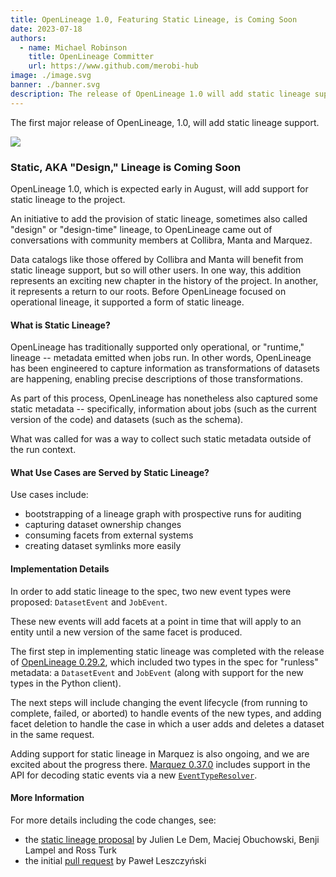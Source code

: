 ```yaml
---
title: OpenLineage 1.0, Featuring Static Lineage, is Coming Soon
date: 2023-07-18
authors: 
  - name: Michael Robinson
    title: OpenLineage Committer
    url: https://www.github.com/merobi-hub
image: ./image.svg
banner: ./banner.svg
description: The release of OpenLineage 1.0 will add static lineage support.
---
```

The first major release of OpenLineage, 1.0, will add static lineage support.

![](./banner.svg#banner)

<!--truncate-->

### Static, AKA "Design," Lineage is Coming Soon 

OpenLineage 1.0, which is expected early in August, will add support for static lineage to the project.

An initiative to add the provision of static lineage, sometimes also called "design" or "design-time" lineage, to OpenLineage came out of conversations with community members at Collibra, Manta and Marquez.

Data catalogs like those offered by Collibra and Manta will benefit from static lineage support, but so will other users. In one way, this addition represents an exciting new chapter in the history of the project. In another, it represents a return to our roots. Before OpenLineage focused on operational lineage, it supported a form of static lineage.

#### What is Static Lineage?

OpenLineage has traditionally supported only operational, or "runtime," lineage -- metadata emitted when jobs run. In other words, OpenLineage has been engineered to capture information as transformations of datasets are happening, enabling precise descriptions of those transformations.

As part of this process, OpenLineage has nonetheless also captured some static metadata -- specifically, information about jobs (such as the current version of the code) and datasets (such as the schema).

What was called for was a way to collect such static metadata outside of the run context. 

#### What Use Cases are Served by Static Lineage?

Use cases include:

- bootstrapping of a lineage graph with prospective runs for auditing
- capturing dataset ownership changes 
- consuming facets from external systems
- creating dataset symlinks more easily

#### Implementation Details 

In order to add static lineage to the spec, two new event types were proposed: `DatasetEvent` and `JobEvent`.

These new events will add facets at a point in time that will apply to an entity until a new version of the same facet is produced. 

The first step in implementing static lineage was completed with the release of [OpenLineage 0.29.2](https://github.com/OpenLineage/OpenLineage/releases/tag/0.29.2), which included two types in the spec for "runless" metadata: a `DatasetEvent` and `JobEvent` (along with support for the new types in the Python client).

The next steps will include changing the event lifecycle (from running to complete, failed, or aborted) to handle events of the new types, and adding facet deletion to handle the case in which a user adds and deletes a dataset in the same request.

Adding support for static lineage in Marquez is also ongoing, and we are excited about the progress there. [Marquez 0.37.0](https://github.com/MarquezProject/marquez/releases/tag/0.37.0) includes support in the API for decoding static events via a new [`EventTypeResolver`](https://github.com/MarquezProject/marquez/pull/2495).


#### More Information 

For more details including the code changes, see:

- the [static lineage proposal](https://github.com/OpenLineage/OpenLineage/blob/main/proposals/1837/static_lineage.md) by Julien Le Dem, Maciej Obuchowski, Benji Lampel and Ross Turk 
- the initial [pull request](https://github.com/OpenLineage/OpenLineage/pull/1880) by Paweł Leszczyński



